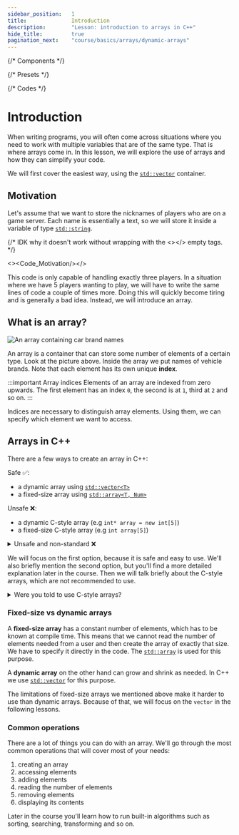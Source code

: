 ```yaml
---
sidebar_position:	1
title:				Introduction
description:		"Lesson: introduction to arrays in C++"
hide_title:			true
pagination_next:	"course/basics/arrays/dynamic-arrays"
---
```


{/* Components */}

{/* Presets */}

{/* Codes */}

# Introduction

When writing programs, you will often come across situations where you need to work with multiple variables that are of the same type.
That is where arrays come in. In this lesson, we will explore the use of arrays and how they can simplify your code.

We will first cover the easiest way, using the [`std::vector`](/docs/std/containers/arrays/vector/) container.

## Motivation

Let's assume that we want to store the nicknames of players who are on a game server.
Each name is essentially a text, so we will store it inside a variable
of type [`std::string`](/docs/std/containers/strings/string/).

{/* IDK why it doesn't work without wrapping with the <></> empty tags. */}

<><Code_Motivation/></>

This code is only capable of handling exactly three players. In a situation where we have 5 players wanting to play,
we will have to write the same lines of code a couple of times more. Doing this will quickly become tiring and is generally a bad idea.
Instead, we will introduce an array.

## What is an array?

<Image center border
		maxheight="300px"
		src="/img/tutorials/course/basic/arrays/car-brand-names-en.png"
		alt="An array containing car brand names"
	/>
<br/>

An array is a container that can store some number of elements of a certain type.
Look at the picture above. Inside the array we put names of vehicle brands.
Note that each element has its own unique **index**.

:::important Array indices
Elements of an array are indexed from zero upwards.
The first element has an index `0`, the second is at `1`, third at `2` and so on.
:::

Indices are necessary to distinguish array elements.
Using them, we can specify which element we want to access.

## Arrays in C++

There are a few ways to create an array in C++:

Safe ✅:
- a dynamic array using [`std::vector<T>`](/docs/std/containers/arrays/vector/)
- a fixed-size array using [`std::array<T, Num>`](/docs/std/containers/arrays/array/)

Unsafe ❌:
- a dynamic C-style array (e.g `int* array = new int[5]`)
- a fixed-size C-style array (e.g `int array[5]`)

<details>
<summary>Unsafe and non-standard ❌</summary>
<div>

- a variable-length C-style array (e.g `int array[UserInput]`)

</div>
</details>

We will focus on the first option, because it is safe and easy to use. We'll also briefly mention the second option, but
you'll find a more detailed explanation later in the course. Then we will talk briefly about the C-style arrays,
which are not recommended to use.

<details>
<summary>Were you told to use C-style arrays?</summary>
<div>

C-style arrays are unfortunately still often taught in schools and universities. There are a few reasons for that, which
we won't discuss here. C++ is a language that is constantly evolving, and the C-style arrays were replaced
by the safer alternatives mentioned above.

With that said, I should mention that a C-style array is not a bad thing in general. A programmer that is fully aware of
issues that can occur when using them, and is able to avoid them, can use them safely. However, this is not the case
for beginners. There are **a lot** of problems you can encounter when using them, and it is very easy to make a mistake.
Keep in mind that `std::vector` and `std::array` cover 100% of use cases of C-style arrays, meaning that
there is no situation where not using C-style array would stand in your way.

</div>
</details>

### Fixed-size vs dynamic arrays

A **fixed-size array** has a constant number of elements, which has to be known at compile time.
This means that we cannot read the number of elements needed from a user and then create the array of exactly that size.
We have to specify it directly in the code. The [`std::array`](/docs/std/containers/arrays/array/) is used for this purpose.

A **dynamic array** on the other hand can grow and shrink as needed. In C++ we use [`std::vector`](/docs/std/containers/arrays/vector/)
for this purpose.

The limitations of fixed-size arrays we mentioned above make it harder to use than dynamic arrays.
Because of that, we will focus on the `vector` in the following lessons.

### Common operations

There are a lot of things you can do with an array. We'll go through the most common operations that will cover most of your needs:

1. creating an array
2. accessing elements
3. adding elements
4. reading the number of elements
5. removing elements
6. displaying its contents

Later in the course you'll learn how to run built-in algorithms such as sorting, searching, transforming and so on.
